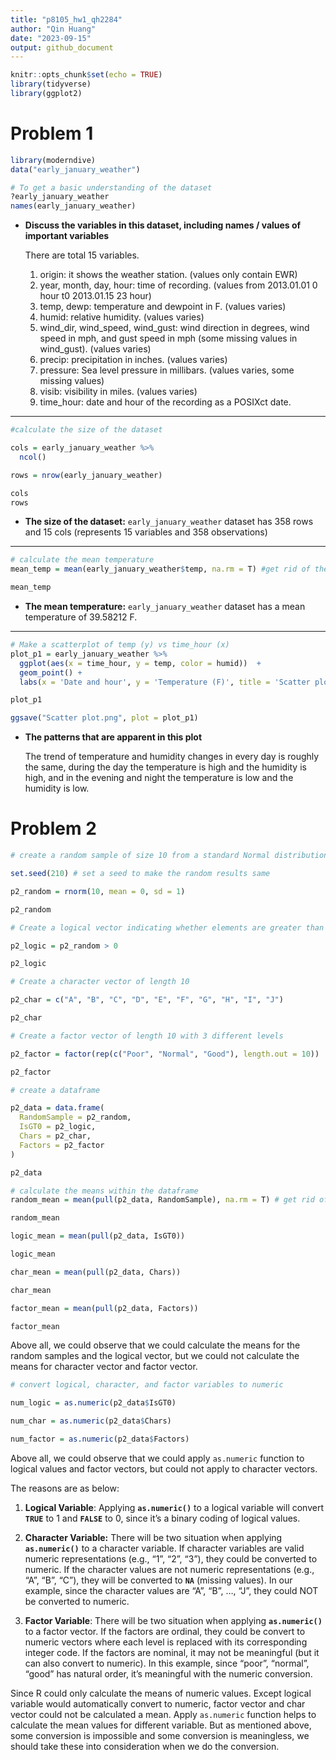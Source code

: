 ```yaml
---
title: "p8105_hw1_qh2284"
author: "Qin Huang"
date: "2023-09-15"
output: github_document
---
```


```r
knitr::opts_chunk$set(echo = TRUE)
library(tidyverse)
library(ggplot2)
```

# Problem 1

```r
library(moderndive)
data("early_january_weather")
```

```r
# To get a basic understanding of the dataset
?early_january_weather
names(early_january_weather)

```

-   **Discuss the variables in this dataset, including names / values of important variables**

    There are total 15 variables.

    1.  origin: it shows the weather station. (values only contain EWR)
    2.  year, month, day, hour: time of recording. (values from 2013.01.01 0 hour t0 2013.01.15 23 hour)
    3.  temp, dewp: temperature and dewpoint in F. (values varies)
    4.  humid: relative humidity. (values varies)
    5.  wind_dir, wind_speed, wind_gust: wind direction in degrees, wind speed in mph, and gust speed in mph (some missing values in wind_gust). (values varies)
    6.  precip: precipitation in inches. (values varies)
    7.  pressure: Sea level pressure in millibars. (values varies, some missing values)
    8.  visib: visibility in miles. (values varies)
    9.  time_hour: date and hour of the recording as a POSIXct date.

------------------------------------------------------------------------

```r
#calculate the size of the dataset

cols = early_january_weather %>%
  ncol()

rows = nrow(early_january_weather)

cols
rows
```

-   **The size of the dataset:** `early_january_weather` dataset has 358 rows and 15 cols (represents 15 variables and 358 observations)

------------------------------------------------------------------------

```r
# calculate the mean temperature
mean_temp = mean(early_january_weather$temp, na.rm = T) #get rid of the missing values if any

mean_temp
```

-   **The mean temperature:** `early_january_weather` dataset has a mean temperature of 39.58212 F.

------------------------------------------------------------------------

```r
# Make a scatterplot of temp (y) vs time_hour (x)
plot_p1 = early_january_weather %>%
  ggplot(aes(x = time_hour, y = temp, color = humid))  +
  geom_point() +
  labs(x = 'Date and hour', y = 'Temperature (F)', title = 'Scatter plot of temperature vs time_hour')

plot_p1

ggsave("Scatter plot.png", plot = plot_p1)
```

-   **The patterns that are apparent in this plot**

    The trend of temperature and humidity changes in every day is roughly the same, during the day the temperature is high and the humidity is high, and in the evening and night the temperature is low and the humidity is low.

# Problem 2

```r
# create a random sample of size 10 from a standard Normal distribution

set.seed(210) # set a seed to make the random results same

p2_random = rnorm(10, mean = 0, sd = 1)

p2_random
```

```r
# Create a logical vector indicating whether elements are greater than 0

p2_logic = p2_random > 0

p2_logic
```

```r
# Create a character vector of length 10

p2_char = c("A", "B", "C", "D", "E", "F", "G", "H", "I", "J")

p2_char
```

```r
# Create a factor vector of length 10 with 3 different levels

p2_factor = factor(rep(c("Poor", "Normal", "Good"), length.out = 10))

p2_factor
```

```r
# create a dataframe

p2_data = data.frame(
  RandomSample = p2_random,
  IsGT0 = p2_logic,
  Chars = p2_char,
  Factors = p2_factor
)

p2_data
```

```r
# calculate the means within the dataframe
random_mean = mean(pull(p2_data, RandomSample), na.rm = T) # get rid of the missing values

random_mean

logic_mean = mean(pull(p2_data, IsGT0))

logic_mean


```

```r

char_mean = mean(pull(p2_data, Chars))

char_mean
```

```r
factor_mean = mean(pull(p2_data, Factors))

factor_mean
```

Above all, we could observe that we could calculate the means for the random samples and the logical vector, but we could not calculate the means for character vector and factor vector.

```r
# convert logical, character, and factor variables to numeric

num_logic = as.numeric(p2_data$IsGT0)
```

```r
num_char = as.numeric(p2_data$Chars)
```

```r
num_factor = as.numeric(p2_data$Factors)
```

Above all, we could observe that we could apply `as.numeric` function to logical values and factor vectors, but could not apply to character vectors.

The reasons are as below:

1.  **Logical Variable**: Applying **`as.numeric()`** to a logical variable will convert **`TRUE`** to 1 and **`FALSE`** to 0, since it's a binary coding of logical values.

2.  **Character Variable:** There will be two situation when applying **`as.numeric()`** to a character variable. If character variables are valid numeric representations (e.g., "1", "2", "3"), they could be converted to numeric. If the character values are not numeric representations (e.g., "A", "B", "C"), they will be converted to **`NA`** (missing values). In our example, since the character values are "A", "B", ..., "J", they could NOT be converted to numeric.

3.  **Factor Variable**: There will be two situation when applying **`as.numeric()`** to a factor vector. If the factors are ordinal, they could be convert to numeric vectors where each level is replaced with its corresponding integer code. If the factors are nominal, it may not be meaningful (but it can also convert to numeric). In this example, since "poor", "normal", "good" has natural order, it's meaningful with the numeric conversion.

Since R could only calculate the means of numeric values. Except logical variable would automatically convert to numeric, factor vector and char vector could not be calculated a mean. Apply `as.numeric` function helps to calculate the mean values for different variable. But as mentioned above, some conversion is impossible and some conversion is meaningless, we should take these into consideration when we do the conversion.
